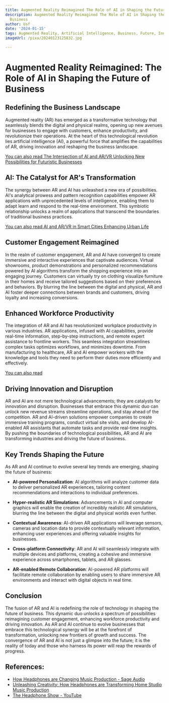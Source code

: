 ```yaml
---
title: Augmented Reality Reimagined The Role of AI in Shaping the Future of Business
description: Augmented Reality Reimagined The Role of AI in Shaping the Future of
  Business
author: Usf
date: '2024-01-15'
tags: Augmented Reality, Artificial Intelligence, Business, Future, Innovation, Technology
imageUrl: /pixa/20240123125832.jpg

---
```

# Augmented Reality Reimagined: The Role of AI in Shaping  the Future  of Business

## Redefining the Business Landscape

Augmented reality  (AR) has emerged as a transformative technology  that seamlessly  blends the digital and physical realms, opening up new avenues  for businesses to engage with customers, enhance productivity, and revolutionize their operations. At  the heart of this technological revolution lies artificial intelligence (AI), a powerful force that amplifies the capabilities of AR, driving innovation and reshaping the business  landscape.

[You can also read The Intersection of AI and AR/VR Unlocking  New Possibilities for Futuristic Businesses](The%20Intersection%20of%20AI%20and%20AR/VR%20Unlocking%20New%20Possibilities%20for%20Futuristic%20Businesses)


## AI: The Catalyst for AR's Transformation

The synergy between AR and AI has unleashed a new era  of possibilities. AI's analytical prowess  and pattern  recognition capabilities empower AR applications with unprecedented levels  of intelligence, enabling them  to adapt learn and respond to the real-time environment. This symbiotic relationship unlocks a realm of applications that  transcend the boundaries of  traditional business practices.

[You can also read AI and AR/VR in Smart Cities Enhancing Urban Life](AI%20and%20AR/VR%20in%20Smart%20Cities%20Enhancing%20Urban%20Life)


## Customer Engagement Reimagined

In the realm of  customer engagement, AR and AI  have converged to create immersive and interactive experiences that captivate audiences. Virtual showrooms, product demonstrations and personalized recommendations  powered by AI algorithms transform the  shopping experience into an engaging journey. Customers can virtually try on clothing visualize furniture  in their homes  and receive tailored suggestions based on their preferences and behaviors. By blurring the line between the digital  and physical, AR and AI foster deeper connections between brands  and customers, driving  loyalty  and increasing conversions.

## Enhanced Workforce Productivity

The integration of AR and  AI has  revolutionized workplace productivity  in various industries. AR applications,  infused with AI  capabilities,  provide real-time information, step-by-step instructions, and remote expert assistance to frontline workers. This  seamless integration streamlines complex tasks optimizes workflows, and minimizes downtime. From manufacturing to healthcare, AR and AI empower workers  with the knowledge  and tools they need to perform their duties  more efficiently and effectively.

[You can also read ]()


## Driving Innovation and  Disruption

AR and AI are not  mere technological advancements; they are catalysts for innovation and disruption. Businesses that embrace this dynamic duo can unlock new revenue streams streamline operations, and stay ahead of the competition. AR and AI-driven solutions empower companies to create immersive training programs, conduct virtual site visits, and develop AI-enabled AR assistants that automate tasks  and provide  real-time  insights. By pushing the boundaries of  technological  possibilities, AR and AI are transforming industries and  driving the future of business.

## Key Trends Shaping the Future

As AR  and AI continue to evolve several key trends are emerging, shaping the  future of business:

* **AI-powered Personalization**: AI algorithms will analyze customer data to deliver personalized  AR experiences, tailoring content recommendations and interactions to individual preferences.


* **Hyper-realistic AR Simulations**: Advancements in AI and computer graphics will enable the creation of incredibly realistic AR simulations, blurring the line between the digital  and physical  worlds even further.


* **Contextual Awareness**: AI-driven AR applications will leverage sensors, cameras and location data to provide contextually relevant information, enhancing user  experiences  and offering valuable insights for businesses.


* **Cross-platform Connectivity**: AR and  AI  will seamlessly integrate with multiple devices  and platforms, creating a cohesive and immersive experience across smartphones, tablets, and AR glasses.


* **AR-enabled Remote Collaboration**: AI-powered AR platforms  will facilitate remote collaboration by enabling users to share immersive AR  environments and interact with digital  objects in real time.

## Conclusion

The fusion of AR and  AI is redefining the role of technology in shaping the future of business. This dynamic duo unlocks a spectrum of possibilities reimagining customer engagement, enhancing workforce productivity and driving innovation. As AR and AI  continue to evolve businesses that embrace this  technological synergy will be at the forefront  of transformation, unlocking new frontiers  of growth and success. The convergence of AR and  AI is not just a glimpse into the future; it is the reality of today and those  who harness its power will reap the rewards of progress.

## References:
- [How Headphones are Changing Music Production - Sage Audio](https://www.sageaudio.com/articles/how-headphones-are-changing-music-production)
- [Unleashing Creativity: How Headphones are Transforming Home Studio Music Production](https://dottedmusic.com/2023/lifestyle/how-headphones-are-transforming-home-studio-music-production/)
- [The Headphone Show - YouTube](https://youtube.com/c/TheHEADPHONEShow)

